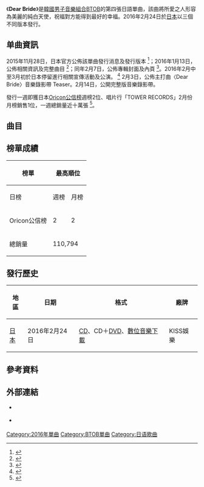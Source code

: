 {{Infobox single
| Name = Dear Bride
| Cover = BTOB DearBride.jpg
| Border = yes
| Caption = 通常盤Type-A封面
| Artist = [[BTOB|BTOB]]
| Released = 2016年2月24日<small>（見[[#發行歷史|發行歷史]]）</small>
| Format = [[CD|CD]]、[[數位音樂下載|數位音樂下載]]
| Recorded = 
| Genre = [[日語流行音樂|日語流行音樂]]
| Length = 
| Writer = DAISY.l、{{link-ja|藤川佳子|ケリー|Kelly}}、[[李旼赫|李旼赫]]、[[辛東根|Peniel]]、[[鄭鎰勳|鄭鎰勳]]
| Producer = 
| Chart position = * 日榜最高排名第2位<small>（2月24日，[[Oricon公信榜|Oricon]]）</small> 
* 週榜最高排名第2位<small>（3月7日，[[Oricon公信榜|Oricon]]）</small> 
* 2016年度年榜第55名（Oricon公信榜）
| Label         = KISS娛樂
| Certification = * 金銷量認證（[[日本唱片協會|日本唱片協會]]）
| Chronology  = BTOB日語單曲
| Last single = [[夏色_MY_GIRL|夏色 MY GIRL]]<br>（2015年）
| This single = '''Dear Bride'''<br>（2016年）
| Next single = [[L._U._V|L. U. V]]<br>（2016年）
| Misc = {{External music video|Type=Single| {{youtube|2f9Sz-ju8iQ|Dear Bride}}
}}
}}

《'''Dear Bride'''》是[[韓國|韓國]][[男子音樂組合|男子音樂組合]][[BTOB|BTOB]]的第四張日語單曲，該曲將所愛之人形容為美麗的純白天使，祝福對方能得到最好的幸福。2016年2月24日於[[日本|日本]]以三個不同版本發行。

== 单曲資訊 ==
2015年11月28日，日本官方公佈該單曲發行消息及發行版本 <ref>{{Cite web |url=http://btobofficial.jp/archives/3724 |title=2016年2月 日本4thシングル『Dear Bride』発売決定!!! |access-date=2016-02-13 |archive-url=https://web.archive.org/web/20160216155121/http://btobofficial.jp/archives/3724 |archive-date=2016-02-16 |dead-url=yes }}</ref>；2016年1月13日，公佈相關資訊及完整曲目 <ref>{{Cite web |url=http://btobofficial.jp/archives/3824 |title=『Dear Bride』発売日、2/24（水）に決定！！ |access-date=2016-02-13 |archive-url=https://web.archive.org/web/20160216161744/http://btobofficial.jp/archives/3824 |archive-date=2016-02-16 |dead-url=yes }}</ref>；同年2月7日，公佈專輯封面及內頁 <ref>{{Cite web |url=http://btobofficial.jp/archives/3914 |title=2/24(水)発売　『Dear Bride』CDジャケット公開！！ |access-date=2016-02-13 |archive-url=https://web.archive.org/web/20160215051536/http://btobofficial.jp/archives/3914 |archive-date=2016-02-15 |dead-url=yes }}</ref>。2016年2月中至3月初於日本停留進行相關宣傳活動及公演。 <ref>{{Cite web |url=http://btobofficial.jp/archives/3905 |title=BTOB Zepp Tour 2016 B-Loved に関しまして |access-date=2016-02-13 |archive-url=https://web.archive.org/web/20160215041827/http://btobofficial.jp/archives/3905 |archive-date=2016-02-15 |dead-url=yes }}</ref> 2月3日，公佈主打曲〈Dear Bride〉音樂錄影帶 Teaser。2月14日，公開完整版音樂錄影帶。

發行一週即獲日本[[Oricon公信榜|Oricon公信榜]]週榜2位、唱片行「TOWER RECORDS」2月份月榜銷售1位，一週總銷量近十萬張 <ref>{{cite web|url=http://m.sports.khan.co.kr/view.html?med_id=skhan&artid=201603020901063&code=540301|title=비투비, 日타워레코드 차트 1위 등극|date=2016-03-02|publisher=|accessdate=2017-09-04|archive-date=2016-03-08|archive-url=https://web.archive.org/web/20160308082615/http://m.sports.khan.co.kr/view.html?med_id=skhan&artid=201603020901063&code=540301|dead-url=no}}</ref>。

== 曲目 ==
{{tracklist
| font_size       = 
| total_length    = 26:42
| headline        = CD - 初回限定盤：

| title1    = '''Dear Bride'''
| music1    = DAISY.l
| lyrics1   = {{link-ja|藤川佳子|ケリー|Kelly}}（{{lang|ja|ケリー}}）<br>[[李旼赫|李旼赫]]（RAP）<br>[[辛東根|Peniel]]（RAP）<br>[[鄭鎰勳|鄭鎰勳]]（RAP）
| arranger1 = DAISY.l
| length1   = 4:59

| title2    = 淚色的天空
| note2     = {{lang|ja|涙色の空}}
| music2    = DAISY.l
| lyrics2   = DAISY.l<br>Peniel（RAP）
| arranger2 = DAISY.l
| length2   = 5:48

| title3    = 因為還會再見
| note3     = {{lang|ja|また会えるから}}
| music3    = [[野村陽一郎|野村陽一郎]]
| lyrics3   = Kelly<br>李旼赫（RAP）<br>Peniel（RAP）<br>鄭鎰勳（RAP）
| arranger3 = 野村陽一郎
| length3   = 5:52

| title4    = 一直一直
| note4     = {{lang|ja|ずっとずっと}}
| music4    = {{link-ja|多田慎也|タダシンヤ}}
| lyrics4   = 多田慎也<br>李旼赫（RAP）<br>Peniel（RAP）<br>鄭鎰勳（RAP）
| arranger4 = KAY
| length4   = 5:03

| title5    = Dear Bride
| note5     = Instrumental
| music5    = DAISY.l
| arranger5 = DAISY.l
| length5   = 4:58

}}
{{tracklist
| collapsed = yes
| headline  = DVD - 初回限定盤：

| title1    = Dear Bride
| note1     = [[音樂錄影帶|音樂錄影帶]]
| title2    = Dear Bride
| note2     = 音樂錄影帶製作花絮

}}
{{tracklist
| collapsed    = yes
| font_size    = 80%
| total_length = 
| headline     = CD - 通常盤Type-A：

| title1       = Dear Bride
| length1      = 

| title2       = 淚色的天空
| length2      = 

| title3       = Dear Bride
| note3        = Instrumental
| length3      = 

| title4       = 淚色的天空
| note4        = Instrumental
| length4      = 

}}
{{tracklist
| collapsed    = yes
| font_size    = 80%
| total_length = 
| headline     = CD - 通常盤Type-B：

| title1       = Dear Bride
| length1      = 

| title2       = 因為還會再見
| length2      = 

| title3       = Dear Bride
| note3        = Instrumental
| length3      = 

| title4       = 因為還會再見
| note4        = Instrumental
| length4      = 

}}
{{tracklist
| collapsed    = yes
| font_size    = 80%
| total_length = 
| headline     = CD - 通常盤Type-C：

| title1       = Dear Bride
| length1      = 

| title2       = 一直一直
| length2      = 

| title3       = Dear Bride
| note3        = Instrumental
| length3      = 

| title4       = 一直一直
| note4        = Instrumental
| length4      = 

}}

== 榜單成績 ==
{| class="wikitable sortable" style="text-align:center"
|-
! rowspan=2 | 榜單
! colspan=4 | 最高順位
! rowspan=2 | 參考資料
|-
! 日榜
! 週榜
! 月榜
! 年榜
|-
! Oricon公信榜
| 2
| 2
| 3
| 55
| rowspan=2 | 
|-
! 總銷量
| colspan=4 | 110,794
|}

== 發行歷史 ==
{| class="wikitable plainrowheaders"
|-
! scope="col"| 地區 !! 日期 !! 格式 !! 廠牌
|-
! scope="row"| [[日本|日本]]
| 2016年2月24日
| [[CD|CD]]、CD＋[[DVD|DVD]]、[[數位音樂下載|數位音樂下載]]
| KISS娛樂
|}

== 參考資料 ==
{{reflist}}

== 外部連結 ==
* {{Official website|https://btobofficial.jp/musics/3469|BTOB日本官方網站}} {{Ja icon}}
* {{Twitter|BTOB_JPN|BTOB日本官方}} {{ja}}

{{BTOB}}

[[Category:2016年單曲|Category:2016年單曲]]
[[Category:BTOB單曲|Category:BTOB單曲]]
[[Category:日语歌曲|Category:日语歌曲]]